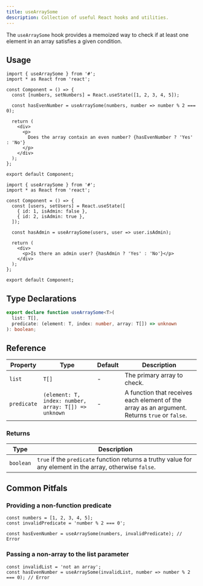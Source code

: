 ```yaml
---
title: useArraySome
description: Collection of useful React hooks and utilities.
---
```


The `useArraySome` hook provides a memoized way to check if at least one element in an array satisfies a given condition.

## Usage

```tsx
import { useArraySome } from '#';
import * as React from 'react';

const Component = () => {
  const [numbers, setNumbers] = React.useState([1, 2, 3, 4, 5]);

  const hasEvenNumber = useArraySome(numbers, number => number % 2 === 0);

  return (
    <div>
      <p>
        Does the array contain an even number? {hasEvenNumber ? 'Yes' : 'No'}
      </p>
    </div>
  );
};

export default Component;
```

```tsx
import { useArraySome } from '#';
import * as React from 'react';

const Component = () => {
  const [users, setUsers] = React.useState([
    { id: 1, isAdmin: false },
    { id: 2, isAdmin: true },
  ]);

  const hasAdmin = useArraySome(users, user => user.isAdmin);

  return (
    <div>
      <p>Is there an admin user? {hasAdmin ? 'Yes' : 'No'}</p>
    </div>
  );
};

export default Component;
```

## Type Declarations

```typescript
export declare function useArraySome<T>(
  list: T[],
  predicate: (element: T, index: number, array: T[]) => unknown
): boolean;
```

## Reference

| Property    | Type                                                 | Default | Description                                                                                   |
| ----------- | ---------------------------------------------------- | ------- | --------------------------------------------------------------------------------------------- |
| `list`      | `T[]`                                                | -       | The primary array to check.                                                                   |
| `predicate` | `(element: T, index: number, array: T[]) => unknown` | -       | A function that receives each element of the array as an argument. Returns `true` or `false`. |

### Returns

| Type      | Description                                                                                                |
| --------- | ---------------------------------------------------------------------------------------------------------- |
| `boolean` | `true` if the `predicate` function returns a truthy value for any element in the array, otherwise `false`. |

## Common Pitfals

### Providing a non-function predicate

```tsx
const numbers = [1, 2, 3, 4, 5];
const invalidPredicate = 'number % 2 === 0';

const hasEvenNumber = useArraySome(numbers, invalidPredicate); // Error
```

### Passing a non-array to the list parameter

```tsx
const invalidList = 'not an array';
const hasEvenNumber = useArraySome(invalidList, number => number % 2 === 0); // Error
```
